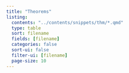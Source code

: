 ```yaml
---
title: "Theorems"
listing:
  contents: "../contents/snippets/thm/*.qmd"
  type: table
  sort: filename
  fields: [filename]
  categories: false
  sort-ui: false
  filter-ui: [filename]
  page-size: 10
---
```

